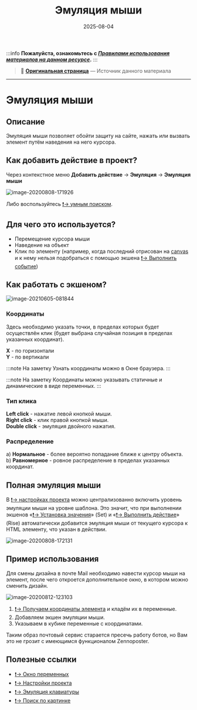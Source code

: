 ﻿---
sidebar_position: 1
title: "Эмуляция мыши"
description: ""
date: "2025-08-04"
converted: true
originalFile: "Эмуляция мыши.txt"
targetUrl: "https://zennolab.atlassian.net/wiki/spaces/RU/pages/534315158"
---
:::info **Пожалуйста, ознакомьтесь с [*Правилами использования материалов на данном ресурсе*](../Disclaimer).**
:::

> 🔗 **[Оригинальная страница](https://zennolab.atlassian.net/wiki/spaces/RU/pages/534315158)** — Источник данного материала

_______________________________________________  
# Эмуляция мыши

  

## Описание

Эмуляция мыши позволяет обойти защиту на сайте, нажать или вызвать элемент путём наведения на него курсора.

  

## Как добавить действие в проект?

Через контекстное меню **Добавить действие** → **Эмуляция** → **Эмуляция мыши**

![image-20200808-171926](./assets/Эмуляция_мыши/Эмуляция_мыши_pic1.png)



Либо воспользуйтесь [❗→ умным поиском](https://zennolab.atlassian.net/wiki/spaces/RU/pages/506200090/ProjectMaker+7#%D0%A3%D0%BC%D0%BD%D1%8B%D0%B9-%D0%BF%D0%BE%D0%B8%D1%81%D0%BA-%D0%B4%D0%B5%D0%B9%D1%81%D1%82%D0%B2%D0%B8%D0%B9 "https://zennolab.atlassian.net/wiki/spaces/RU/pages/506200090/ProjectMaker+7#%D0%A3%D0%BC%D0%BD%D1%8B%D0%B9-%D0%BF%D0%BE%D0%B8%D1%81%D0%BA-%D0%B4%D0%B5%D0%B9%D1%81%D1%82%D0%B2%D0%B8%D0%B9").

  

## Для чего это используется?

- Перемещение курсора мыши
- Наведение на объект
- Клик по элементу (например, когда последний отрисован на [canvas](https://developer.mozilla.org/ru/docs/Web/API/Canvas_API "https://developer.mozilla.org/ru/docs/Web/API/Canvas_API") и к нему нельзя подобраться с помощью экшена [❗→ Выполнить событие](https://zennolab.atlassian.net/wiki/spaces/RU/pages/534020211 "https://zennolab.atlassian.net/wiki/spaces/RU/pages/534020211"))

  

## Как работать с экшеном?

![image-20210605-081844](./assets/Эмуляция_мыши/Эмуляция_мыши_pic2.png)



### Координаты

Здесь необходимо указать точки, в пределах которых будет осуществлён клик (будет выбрана случайная позиция в пределах указанных координат).

**X** - по горизонтали  
**Y** - по вертикали

:::note На заметку
Узнать координаты можно в Окне браузера.
:::

:::note На заметку
Координаты можно указывать статичные и динамические в виде переменных.
:::

### Тип клика

**Left click** - нажатие левой кнопкой мыши.  
**Right click** - клик правой кнопкой мыши.  
**Double click** - эмуляция двойного нажатия.  

### Распределение

a) **Нормальное** - более вероятно попадание ближе к центру объекта.  
b) **Равномерное** - ровное распределение в пределах указанных координат.

  

## Полная эмуляция мыши

В [❗→ настройках проекта](https://zennolab.atlassian.net/wiki/spaces/RU/pages/534315477 "https://zennolab.atlassian.net/wiki/spaces/RU/pages/534315477") можно централизованно включить уровень эмуляции мыши на уровне шаблона. Это значит, что при выполнении экшенов «[❗→ Установка значения](https://zennolab.atlassian.net/wiki/spaces/RU/pages/534315117 "https://zennolab.atlassian.net/wiki/spaces/RU/pages/534315117")» (Set) и «[❗→ Выполнить действие](https://zennolab.atlassian.net/wiki/spaces/RU/pages/534020211 "https://zennolab.atlassian.net/wiki/spaces/RU/pages/534020211")» (Rise) автоматически добавится эмуляция мыши от текущего курсора к HTML элементу, что указан в действии.

![image-20200808-172131](./assets/Эмуляция_мыши/Эмуляция_мыши_pic3.png)



  

## Пример использования

Для смены дизайна в почте Mail необходимо навести курсор мыши на элемент, после чего откроется дополнительное окно, в котором можно сменить дизайн.

![image-20200812-123103](./assets/Эмуляция_мыши/Эмуляция_мыши_pic4.png)



1. [❗→ Получаем координаты элемента](https://zennolab.atlassian.net/wiki/spaces/RU/pages/534315373#%D0%9A%D0%BE%D0%BE%D1%80%D0%B4%D0%B8%D0%BD%D0%B0%D1%82%D1%8B-%D0%BA%D1%83%D1%80%D1%81%D0%BE%D1%80%D0%B0-%D0%BC%D1%8B%D1%88%D0%B8 "https://zennolab.atlassian.net/wiki/spaces/RU/pages/534315373#%D0%9A%D0%BE%D0%BE%D1%80%D0%B4%D0%B8%D0%BD%D0%B0%D1%82%D1%8B-%D0%BA%D1%83%D1%80%D1%81%D0%BE%D1%80%D0%B0-%D0%BC%D1%8B%D1%88%D0%B8") и кладём их в переменные.
2. Добавляем экшен эмуляции мыши.
3. Указываем в кубике переменные с координатами.

Таким образ почтовый сервис старается пресечь работу ботов, но Вам это не грозит с имеющимся функционалом Zennoposter.

  

## Полезные ссылки

- [❗→ Окно переменных](https://zennolab.atlassian.net/wiki/spaces/RU/pages/735608872 "https://zennolab.atlassian.net/wiki/spaces/RU/pages/735608872")
- [❗→ Настройки проекта](https://zennolab.atlassian.net/wiki/spaces/RU/pages/534315477 "https://zennolab.atlassian.net/wiki/spaces/RU/pages/534315477")
- [❗→ Эмуляция клавиатуры](https://zennolab.atlassian.net/wiki/spaces/RU/pages/735608949 "https://zennolab.atlassian.net/wiki/spaces/RU/pages/735608949")
- [❗→ Поиск по картинке](https://zennolab.atlassian.net/wiki/spaces/RU/pages/492044304 "https://zennolab.atlassian.net/wiki/spaces/RU/pages/492044304")